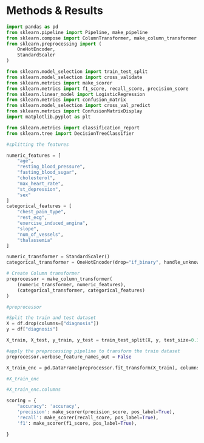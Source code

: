 # Methods & Results

```python
import pandas as pd
from sklearn.pipeline import Pipeline, make_pipeline
from sklearn.compose import ColumnTransformer, make_column_transformer
from sklearn.preprocessing import (
    OneHotEncoder,
    StandardScaler
)

from sklearn.model_selection import train_test_split
from sklearn.model_selection import cross_validate
from sklearn.metrics import make_scorer
from sklearn.metrics import f1_score, recall_score, precision_score
from sklearn.linear_model import LogisticRegression
from sklearn.metrics import confusion_matrix
from sklearn.model_selection import cross_val_predict
from sklearn.metrics import ConfusionMatrixDisplay 
import matplotlib.pyplot as plt

from sklearn.metrics import classification_report
from sklearn.tree import DecisionTreeClassifier
```

```python
#splitting the features 

numeric_features = [
    "age", 
    "resting_blood_pressure", 
    "fasting_blood_sugar", 
    "cholesterol", 
    "max_heart_rate", 
    "st_depression", 
    "sex"
]
categorical_features = [
    "chest_pain_type", 
    "rest_ecg", 
    "exercise_induced_angina", 
    "slope", 
    "num_of_vessels", 
    "thalassemia"
]

numeric_transformer = StandardScaler()
categorical_transformer = OneHotEncoder(drop="if_binary", handle_unknown="ignore")

# Create Column transformer
preprocessor = make_column_transformer(
    (numeric_transformer, numeric_features),
    (categorical_transformer, categorical_features)
)

#preprocessor
```

```python
#Split the train and test dataset
X = df.drop(columns=["diagnosis"])
y = df["diagnosis"]

X_train, X_test, y_train, y_test = train_test_split(X, y, test_size=0.3, random_state=101)
```

```python
#apply the preprocessing pipeline to transform the train dataset
preprocessor.verbose_feature_names_out = False

X_train_enc = pd.DataFrame(preprocessor.fit_transform(X_train), columns= preprocessor.get_feature_names_out())

#X_train_enc
```

```python
#X_train_enc.columns
```

```python
scoring = {
    "accuracy": 'accuracy',
    'precision': make_scorer(precision_score, pos_label=True),
    'recall': make_scorer(recall_score, pos_label=True),
    'f1': make_scorer(f1_score, pos_label=True),

}  
```
